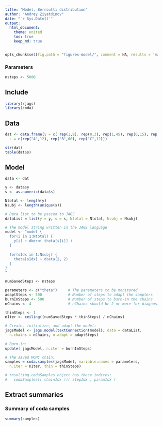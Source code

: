 ```yaml
---
title: "Model, Bernoulli distribution"
author: "Andrey Ziyatdinov"
date: "`r Sys.Date()`"
output:
  html_document:
    theme: united
    toc: true
    keep_md: true
---
```


```r
opts_chunk$set(fig.path = "figures-model/", comment = NA, results = 'markup', tidy = F, message = F, warning = F, echo = T)
```

### Parameters

```r
nsteps <- 5000
```

## Include

```r
library(rjags)
library(coda)
```

## Data

```r
dat <- data.frame(y = c( rep(1,9), rep(0,3), rep(1,45), rep(0,15), rep(1,3),rep(0,9)),
  s = c(rep("A",12), rep("B",60), rep("C",12)))

str(dat)
table(dat$s)
```

## Model

```r
data <- dat

y <- data$y
s <- as.numeric(data$s)

Ntotal <- length(y)
Nsubj <- length(unique(s))

# Data list to be passed to JAGS
dataList = list(y = y, s = s, Ntotal = Ntotal, Nsubj = Nsubj)

# The model string written in the JAGS language
model <- "model {
  for(i in 1:Ntotal) {
    y[i] ~ dbern( theta[s[i]] )
  }
  
  for(sIdx in 1:Nsubj) {
    theta[sIdx] ~ dbeta(2, 2)
  }
}
"

numSavedSteps <- nsteps

parameters <- c("theta")     # The parameters to be monitored
adaptSteps <- 500            # Number of steps to adapt the samplers
burnInSteps <- 500           # Number of steps to burn-in the chains
nChains <- 4                 # nChains should be 2 or more for diagnostics 

thinSteps <- 1
nIter <- ceiling((numSavedSteps * thinSteps) / nChains)

# Create, initialize, and adapt the model:
jagsModel <- jags.model(textConnection(model), data = dataList, 
  n.chains = nChains, n.adapt = adaptSteps)
  
# Burn-in:
update( jagsModel, n.iter = burnInSteps)

# The saved MCMC chain:
samples = coda.samples(jagsModel, variable.names = parameters, 
  n.iter = nIter, thin = thinSteps)

# resulting codaSamples object has these indices: 
#   codaSamples[[ chainIdx ]][ stepIdx , paramIdx ]
```

## Extract summaries

### Summary of coda samples

```r
summary(samples)
```


